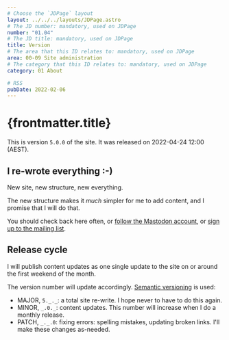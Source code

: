```yaml
---
# Choose the `JDPage` layout
layout: ../../../layouts/JDPage.astro
# The JD number: mandatory, used on JDPage
number: "01.04"
# The JD title: mandatory, used on JDPage
title: Version
# The area that this ID relates to: mandatory, used on JDPage
area: 00-09 Site administration
# The category that this ID relates to: mandatory, used on JDPage
category: 01 About

# RSS
pubDate: 2022-02-06
---
```


# {frontmatter.title}

This is version `5.0.0` of the site. It was released on <time datetime="2022-04-24T12:00:00.000">2022-04-24 12:00 (AEST)</time>.

## I re-wrote everything :-)

New site, new structure, new everything.

The new structure makes it _much_ simpler for me to add content, and I promise that I will do that.

You should check back here often, or [follow the Mastodon account](https://hachyderm.io/@johnnydecimal), or [sign up to the mailing list](/00-09-site-administration/02-send-and-receive/02.02-mailing-list/).

## Release cycle

I will publish content updates as one single update to the site on or around the first weekend of the month.

The version number will update accordingly. [Semantic versioning](https://semver.org) is used:

- MAJOR, `5._._`: a total site re-write. I hope never to have to do this again.
- MINOR, `_.0._`: content updates. This number will increase when I do a monthly release.
- PATCH, `_._.0`: fixing errors: spelling mistakes, updating broken links. I'll make these changes as-needed.
